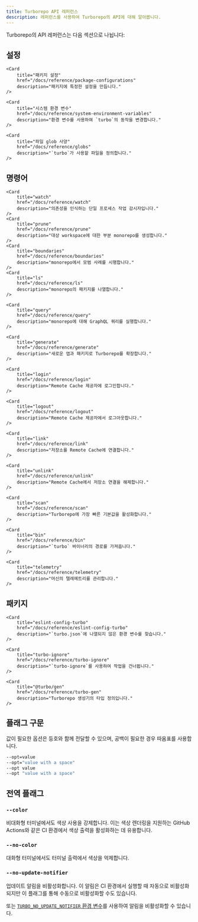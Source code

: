 ```yaml
---
title: Turborepo API 레퍼런스
description: 레퍼런스를 사용하여 Turborepo의 API에 대해 알아봅니다.
---
```



Turborepo의 API 레퍼런스는 다음 섹션으로 나뉩니다:

## 설정

<Cards>
    <Card
        title="turbo.json 설정하기"
        href="/docs/reference/configuration"
        description="`turbo`의 동작을 설정합니다."
    />

    <Card
        title="패키지 설정"
        href="/docs/reference/package-configurations"
        description="패키지에 특정한 설정을 만듭니다."
    />

    <Card
        title="시스템 환경 변수"
        href="/docs/reference/system-environment-variables"
        description="환경 변수를 사용하여 `turbo`의 동작을 변경합니다."
    />

    <Card
        title="파일 glob 사양"
        href="/docs/reference/globs"
        description="`turbo`가 사용할 파일을 정의합니다."
    />

</Cards>

## 명령어

<Cards>
    <Card
        title="run"
        href="/docs/reference/run"
        description="`turbo`를 사용하여 작업을 실행합니다."
    />

    <Card
        title="watch"
        href="/docs/reference/watch"
        description="의존성을 인식하는 단일 프로세스 작업 감시자입니다."
    />
    <Card
        title="prune"
        href="/docs/reference/prune"
        description="대상 workspace에 대한 부분 monorepo를 생성합니다."
    />
    <Card
        title="boundaries"
        href="/docs/reference/boundaries"
        description="monorepo에서 모범 사례를 시행합니다."
    />
    <Card
        title="ls"
        href="/docs/reference/ls"
        description="monorepo의 패키지를 나열합니다."
    />

    <Card
        title="query"
        href="/docs/reference/query"
        description="monorepo에 대해 GraphQL 쿼리를 실행합니다."
    />

    <Card
        title="generate"
        href="/docs/reference/generate"
        description="새로운 앱과 패키지로 Turborepo를 확장합니다."
    />

    <Card
        title="login"
        href="/docs/reference/login"
        description="Remote Cache 제공자에 로그인합니다."
    />

    <Card
        title="logout"
        href="/docs/reference/logout"
        description="Remote Cache 제공자에서 로그아웃합니다."
    />

    <Card
        title="link"
        href="/docs/reference/link"
        description="저장소를 Remote Cache에 연결합니다."
    />

    <Card
        title="unlink"
        href="/docs/reference/unlink"
        description="Remote Cache에서 저장소 연결을 해제합니다."
    />

    <Card
        title="scan"
        href="/docs/reference/scan"
        description="Turborepo에 가장 빠른 기본값을 활성화합니다."
    />

    <Card
        title="bin"
        href="/docs/reference/bin"
        description="`turbo` 바이너리의 경로를 가져옵니다."
    />

    <Card
        title="telemetry"
        href="/docs/reference/telemetry"
        description="머신의 텔레메트리를 관리합니다."
    />

</Cards>

## 패키지

<Cards>
    <Card
        title="create-turbo"
        href="/docs/reference/create-turbo"
        description="예제를 사용하여 Turborepo를 시작합니다."
    />

    <Card
        title="eslint-config-turbo"
        href="/docs/reference/eslint-config-turbo"
        description="`turbo.json`에 나열되지 않은 환경 변수를 찾습니다."
    />

    <Card
        title="turbo-ignore"
        href="/docs/reference/turbo-ignore"
        description="`turbo-ignore`를 사용하여 작업을 건너뜁니다."
    />

    <Card
        title="@turbo/gen"
        href="/docs/reference/turbo-gen"
        description="Turborepo 생성기의 타입 정의입니다."
    />

</Cards>

## 플래그 구문

값이 필요한 옵션은 등호와 함께 전달할 수 있으며, 공백이 필요한 경우 따옴표를 사용합니다.

```bash title="Terminal"
--opt=value
--opt="value with a space"
--opt value
--opt "value with a space"
```

## 전역 플래그

### `--color`

비대화형 터미널에서도 색상 사용을 강제합니다. 이는 색상 렌더링을 지원하는 GitHub Actions와 같은 CI 환경에서 색상 출력을 활성화하는 데 유용합니다.

### `--no-color`

대화형 터미널에서도 터미널 출력에서 색상을 억제합니다.

### `--no-update-notifier`

업데이트 알림을 비활성화합니다. 이 알림은 CI 환경에서 실행할 때 자동으로 비활성화되지만 이 플래그를 통해 수동으로 비활성화할 수도 있습니다.

또는 [`TURBO_NO_UPDATE_NOTIFIER` 환경 변수](/docs/reference/system-environment-variables)를 사용하여 알림을 비활성화할 수 있습니다.
